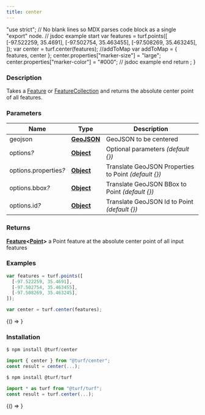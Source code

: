 ```yaml
---
title: center
---
```



  "use strict";
  // No blank lines so MDX parses code block as a single "export" node.
  // jsdoc example start
  var features = turf.points([
    [-97.522259, 35.4691],
    [-97.502754, 35.463455],
    [-97.508269, 35.463245],
  ]);
  var center = turf.center(features);
  //addToMap
  var addToMap = { features, center };
  center.properties["marker-size"] = "large";
  center.properties["marker-color"] = "#000";
  // jsdoc example end
  return <ExampleMap addToMap={addToMap} />;
}

### Description

Takes a [Feature](https://tools.ietf.org/html/rfc7946#section-3.2) or [FeatureCollection](https://tools.ietf.org/html/rfc7946#section-3.3) and returns the absolute center point of all features.

### Parameters

| Name                       | Type                                                                                            | Description                                                    |
| -------------------------- | ----------------------------------------------------------------------------------------------- | -------------------------------------------------------------- |
| geojson                    | **[GeoJSON](https://tools.ietf.org/html/rfc7946#section-3)**                                    | GeoJSON to be centered                                         |
| options<i>?</i>            | **[Object](https://developer.mozilla.org/docs/Web/JavaScript/Reference/Global_Objects/Object)** | Optional parameters _(default &#123;&#125;)_                   |
| options.properties<i>?</i> | **[Object](https://developer.mozilla.org/docs/Web/JavaScript/Reference/Global_Objects/Object)** | Translate GeoJSON Properties to Point _(default &#123;&#125;)_ |
| options.bbox<i>?</i>       | **[Object](https://developer.mozilla.org/docs/Web/JavaScript/Reference/Global_Objects/Object)** | Translate GeoJSON BBox to Point _(default &#123;&#125;)_       |
| options.id<i>?</i>         | **[Object](https://developer.mozilla.org/docs/Web/JavaScript/Reference/Global_Objects/Object)** | Translate GeoJSON Id to Point _(default &#123;&#125;)_         |

### Returns

**[Feature](https://tools.ietf.org/html/rfc7946#section-3.2)&lt;[Point](https://tools.ietf.org/html/rfc7946#section-3.1.2)&gt;** a Point feature at the absolute center point of all input features

### Examples

```javascript
var features = turf.points([
  [-97.522259, 35.4691],
  [-97.502754, 35.463455],
  [-97.508269, 35.463245],
]);

var center = turf.center(features);
```

<BrowserOnly>{() => <Map0 />}</BrowserOnly>

### Installation

```javascript
$ npm install @turf/center

import { center } from "@turf/center";
const result = center(...);
```

```javascript
$ npm install @turf/turf

import * as turf from "@turf/turf";
const result = turf.center(...);
```

<!-- Expose turf as global var for experimenting in the browser console -->

<BrowserOnly>{() => <WindowTurfGlobal turf={turf} />}</BrowserOnly>

